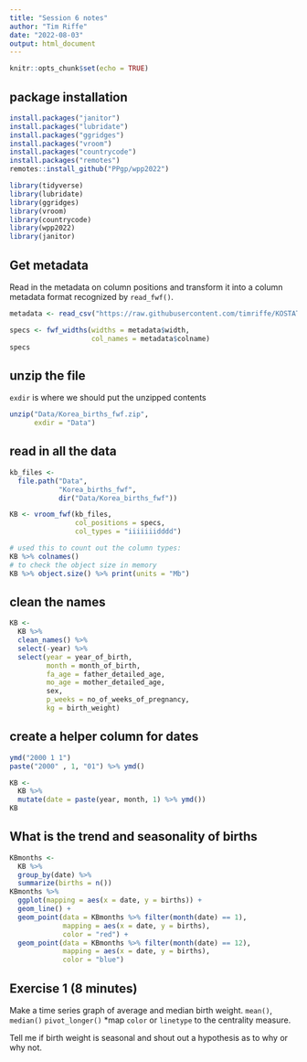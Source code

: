 ```yaml
---
title: "Session 6 notes"
author: "Tim Riffe"
date: "2022-08-03"
output: html_document
---
```


```r
knitr::opts_chunk$set(echo = TRUE)
```

## package installation

```r
install.packages("janitor")
install.packages("lubridate")
install.packages("ggridges")
install.packages("vroom")
install.packages("countrycode")
install.packages("remotes")
remotes::install_github("PPgp/wpp2022")
```

```r
library(tidyverse)
library(lubridate)
library(ggridges)
library(vroom)
library(countrycode)
library(wpp2022)
library(janitor)
```

## Get metadata
Read in the metadata on column positions and transform it into a column metadata format recognized by `read_fwf()`.
```r
metadata <- read_csv("https://raw.githubusercontent.com/timriffe/KOSTAT_Workshop1/master/Data/Korea_births_fwf_metadata.csv", show_col_types = FALSE)

specs <- fwf_widths(widths = metadata$width,
                    col_names = metadata$colname)
specs
```

## unzip the file

`exdir` is where we should put the unzipped contents
```r
unzip("Data/Korea_births_fwf.zip",
      exdir = "Data")
```

## read in all the data

```r
kb_files <-
  file.path("Data",
            "Korea_births_fwf",
            dir("Data/Korea_births_fwf"))

KB <- vroom_fwf(kb_files,
                col_positions = specs,
                col_types = "iiiiiiidddd")

# used this to count out the column types:
KB %>% colnames()
# to check the object size in memory 
KB %>% object.size() %>% print(units = "Mb")
```

## clean the names
```r
KB <- 
  KB %>% 
  clean_names() %>% 
  select(-year) %>% 
  select(year = year_of_birth,
         month = month_of_birth,
         fa_age = father_detailed_age,
         mo_age = mother_detailed_age,
         sex,
         p_weeks = no_of_weeks_of_pregnancy,
         kg = birth_weight)
```

## create a helper column for dates

```r
ymd("2000 1 1")
paste("2000" , 1, "01") %>% ymd()

KB <-
  KB %>% 
  mutate(date = paste(year, month, 1) %>% ymd())
KB
```

## What is the trend and seasonality of births

```r
KBmonths <-
  KB %>% 
  group_by(date) %>% 
  summarize(births = n()) 
KBmonths %>% 
  ggplot(mapping = aes(x = date, y = births)) +
  geom_line() +
  geom_point(data = KBmonths %>% filter(month(date) == 1),
             mapping = aes(x = date, y = births),
             color = "red") +
  geom_point(data = KBmonths %>% filter(month(date) == 12),
             mapping = aes(x = date, y = births),
             color = "blue")
```

## Exercise 1 (8 minutes)

Make a time series graph of average and median birth weight.
`mean()`, `median()`
`pivot_longer()`
*map `color` or `linetype` to the centrality measure.

Tell me if birth weight is seasonal and shout out a hypothesis as to why or why not.










